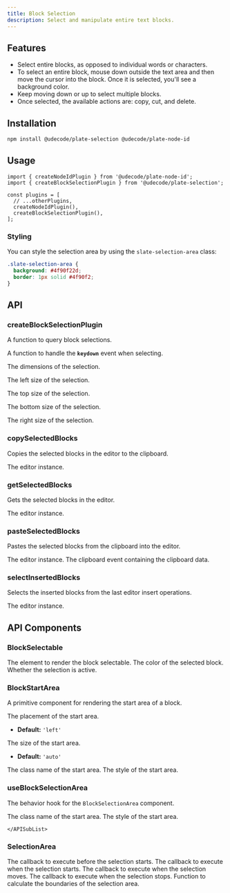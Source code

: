 ```yaml
---
title: Block Selection
description: Select and manipulate entire text blocks.
---
```


<ComponentPreview name="playground-demo" id="blockselection" />

<PackageInfo>

## Features

- Select entire blocks, as opposed to individual words or characters.
- To select an entire block, mouse down outside the text area and then move the cursor into the block. Once it is selected, you'll see a background color.
- Keep moving down or up to select multiple blocks.
- Once selected, the available actions are: copy, cut, and delete.

</PackageInfo>

## Installation

```bash
npm install @udecode/plate-selection @udecode/plate-node-id
```

## Usage

```tsx
import { createNodeIdPlugin } from '@udecode/plate-node-id';
import { createBlockSelectionPlugin } from '@udecode/plate-selection';

const plugins = [
  // ...otherPlugins,
  createNodeIdPlugin(),
  createBlockSelectionPlugin(),
];
```

### Styling

You can style the selection area by using the `slate-selection-area` class:

```css
.slate-selection-area {
  background: #4f90f22d;
  border: 1px solid #4f90f2;
}
```

## API

### createBlockSelectionPlugin

<APIOptions>
<APIItem
  name="query"
  type="function"
  optional
>

A function to query block selections.

</APIItem>
<APIItem
  name="onKeyDownSelecting"
  type="(e: KeyboardEvent) => void"
  optional
>

A function to handle the **`keydown`** event when selecting.

</APIItem>
<APIItem name="sizes" type="Object" optional>

The dimensions of the selection.

<APISubList>
<APISubListItem parent="sizes" name="left" type="number" optional>

The left size of the selection.

</APISubListItem>
<APISubListItem parent="sizes" name="top" type="number" optional>

The top size of the selection.

</APISubListItem>
<APISubListItem parent="sizes" name="bottom" type="number" optional>

The bottom size of the selection.

</APISubListItem>
<APISubListItem parent="sizes" name="right" type="number" optional>

The right size of the selection.

</APISubListItem>
</APISubList>
</APIItem>
</APIOptions>

### copySelectedBlocks

Copies the selected blocks in the editor to the clipboard.

<APIParameters>
  <APIItem name="editor" type="PlateEditor">
    The editor instance.
  </APIItem>
</APIParameters>

### getSelectedBlocks

Gets the selected blocks in the editor.

<APIParameters>
  <APIItem name="editor" type="TEditor">
    The editor instance.
  </APIItem>
</APIParameters>

### pasteSelectedBlocks

Pastes the selected blocks from the clipboard into the editor.

<APIParameters>
  <APIItem name="editor" type="PlateEditor">
    The editor instance.
  </APIItem>
  <APIItem name="e" type="ClipboardEvent">
    The clipboard event containing the clipboard data.
  </APIItem>
</APIParameters>

### selectInsertedBlocks

Selects the inserted blocks from the last editor insert operations.

<APIParameters>
  <APIItem name="editor" type="TEditor">
    The editor instance.
  </APIItem>
</APIParameters>

## API Components

### BlockSelectable

<APIProps>
  <APIItem name="options" type="BlockSelectableOptions">
    <APISubList>
      <APISubListItem parent="options" name="element" type="TElement">
        The element to render the block selectable.
      </APISubListItem>
      <APISubListItem
        parent="options"
        name="selectedColor"
        type="string"
        optional
      >
        The color of the selected block.
      </APISubListItem>
      <APISubListItem parent="options" name="active" type="boolean" optional>
        Whether the selection is active.
      </APISubListItem>
    </APISubList>
  </APIItem>
</APIProps>

### BlockStartArea

A primitive component for rendering the start area of a block.

<APIProps>
<APIItem name="placement" type="'top' | 'bottom' | 'left' | 'right" optional>
The placement of the start area.

- **Default:** `'left'`

</APIItem>
<APIItem name="size" type="string | number" optional>
The size of the start area.

- **Default:** `'auto'`

</APIItem>
</APIProps>

<APIReturns>
  <APIItem name="props" type="object">
    <APISubList>
      <APISubListItem parent="props" name="className" type="string">
        The class name of the start area.
      </APISubListItem>
      <APISubListItem parent="props" name="style" type="object">
        The style of the start area.
      </APISubListItem>
    </APISubList>
  </APIItem>
</APIReturns>

### useBlockSelectionArea

The behavior hook for the `BlockSelectionArea` component.

<APIReturns>
  <APIItem name="props" type="object">
    <APISubList>
      <APISubListItem parent="props" name="className" type="string">
        The class name of the start area.
      </APISubListItem>
      <APISubListItem parent="props" name="style" type="object">
        The style of the start area.
      </APISubListItem>

    </APISubList>

  </APIItem>
</APIReturns>

### SelectionArea

<APIProps>
  <APIItem name="onBeforeStart" type="SelectionEvents['beforestart']" optional>
    The callback to execute before the selection starts.
  </APIItem>
  <APIItem name="onStart" type="SelectionEvents['start']" optional>
    The callback to execute when the selection starts.
  </APIItem>
  <APIItem name="onMove" type="SelectionEvents['move']" optional>
    The callback to execute when the selection moves.
  </APIItem>
  <APIItem name="onStop" type="SelectionEvents['stop']" optional>
    The callback to execute when the selection stops.
  </APIItem>
  <APIItem
    name="getBoundaries"
    type="(boundaries: SelectionOptions['boundaries']) => SelectionOptions['boundaries']"
    optional
  >
    Function to calculate the boundaries of the selection area.
  </APIItem>
</APIProps>
